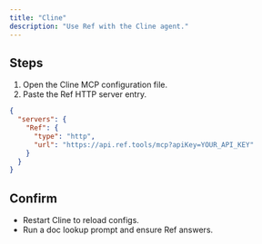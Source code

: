 ```yaml
---
title: "Cline"
description: "Use Ref with the Cline agent."
---
```


## Steps

1. Open the Cline MCP configuration file.
2. Paste the Ref HTTP server entry.

```json
{
  "servers": {
    "Ref": {
      "type": "http",
      "url": "https://api.ref.tools/mcp?apiKey=YOUR_API_KEY"
    }
  }
}
```

## Confirm

- Restart Cline to reload configs.
- Run a doc lookup prompt and ensure Ref answers.
